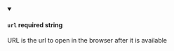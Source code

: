 
<details className="config-field" data-expandable="false" open>
<summary>

#### `url` <span class="config-field-required" data-required="false">required</span> <span class="config-field-type">string</span> <span class="config-field-default"></span> <span class="config-field-enum"></span>

URL is the url to open in the browser after it is available

</summary>



</details>
